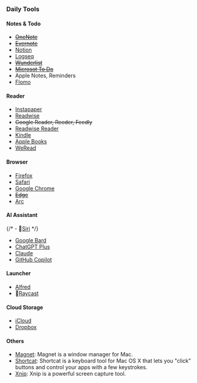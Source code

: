
### Daily Tools

#### Notes & Todo

- ~~[OneNote](https://www.onenote.com/)~~
- ~~[Evernote](https://evernote.com/)~~
- [Notion](https://www.notion.so/)
- [Logseq](https://www.logseq.com/)  <Rating value="4" />
- ~~[Wunderlist](https://www.wunderlist.com/)~~  <Tag name="Obseleted" />
- ~~[Microsot To Do](https://todo.microsoft.com/)~~
- Apple Notes, Reminders
- [Flomo](https://www.flomoapp.com/)

#### Reader

- [Instapaper](https://www.instapaper.com/) <Rating value="4" />
- [Readwise](https://readwise.io/) <Rating value="4" />
- ~~Google Reader, Reeder, Feedly~~
- [Readwise Reader](https://readwise.io/happy-reader/)
- [Kindle](https://kindle.amazon.com/)
- [Apple Books](https://www.apple.com/hk/apple-books/)
- [WeRead](https://weread.qq.com/)

#### Browser

- [Firefox](https://www.mozilla.org/en-US/firefox/)
- [Safari](https://www.apple.com/safari/)
- [Google Chrome](https://www.google.com/chrome/) <Rating value="4" />
- ~~[Edge](https://www.microsoft.com/en-us/edge)~~
- [Arc](https://arc.net/)

#### AI Assistant

{/* - 👀[Siri](https://www.apple.com/siri/) */}
- [Google Bard](https://bard.google.com/)
- [ChatGPT Plus](https://chatgpt.openai.com/) <Rating value="5" />
- [Claude](https://claude.ai/)
- [GitHub Copilot](https://copilot.github.com/) <Rating value="4" />

#### Launcher

- [Alfred](https://www.alfredapp.com/)
- 👀[Raycast](https://www.raycast.com/)

#### Cloud Storage

- [iCloud](https://www.icloud.com/)
- [Dropbox](https://www.dropbox.com/)

#### Others

- [Magnet](https://www.magnet.crowdcafe.com/): Magnet is a window manager for Mac.
- [Shortcat](https://shortcat.app/): Shortcat is a keyboard tool for Mac OS X that lets you "click" buttons and control your apps with a few keystrokes.
- [Xnip](https://www.xnipapp.com/): Xnip is a powerful screen capture tool.
